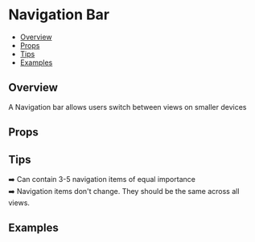 
  <Meta of={NavigationBarStories} />

# Navigation Bar

- [Overview](#overview)
- [Props](#props)
- [Tips](#tips)
- [Examples](#examples)

## Overview
A Navigation bar allows users switch between views on smaller devices 
  <Canvas of={NavigationBarStories.Default} />


## Props

  <Controls of={NavigationBarStories.Default} />

## Tips
➡️ Can contain 3-5 navigation items of equal importance  
➡️ Navigation items don't change. They should be the same across all views.  

## Examples
  <Canvas of={NavigationBarStories.Example} />